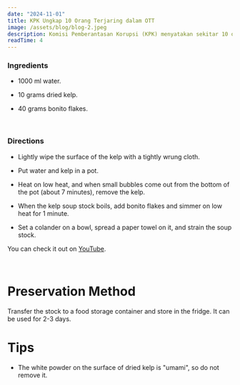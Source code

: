 ```yaml
---
date: "2024-11-01"
title: KPK Ungkap 10 Orang Terjaring dalam OTT
image: /assets/blog/blog-2.jpeg
description: Komisi Pemberantasan Korupsi (KPK) menyatakan sekitar 10 orang ditangkap dalam operasi tangkap tangan (OTT) di Kabupaten Labuhanbatu, Sumatera Utara, Kamis (11/1). Salah satu yang ditangkap adalah Bupati Labuhanbatu Erik Atrada
readTime: 4
---
```


### Ingredients

- 1000 ml water.

- 10 grams dried kelp.

- 40 grams bonito flakes.

<br />

### Directions

- Lightly wipe the surface of the kelp with a tightly wrung cloth.

- Put water and kelp in a pot.

- Heat on low heat, and when small bubbles come out from the bottom of the pot (about 7 minutes), remove the kelp.

- When the kelp soup stock boils, add bonito flakes and simmer on low heat for 1 minute.

- Set a colander on a bowl, spread a paper towel on it, and strain the soup stock.

You can check it out on [YouTube](https://youtu.be/6Lxdp1R40EY).

<br />

<h1> Preservation Method </h1>

Transfer the stock to a food storage container and store in the fridge. It can be used for 2-3 days.

<h1> Tips </h1>

- The white powder on the surface of dried kelp is "umami", so do not remove it.
